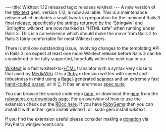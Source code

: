 ---
title: Wikitext 1.12 released
tags: releases wikitext
---
A new version of the [[Wikitext]] gem, version 1.12, is now available. This is a maintenance release which includes a small tweak in preparation for the imminent Rails 3 final release; specifically the strings returned by the `String#w` and `String#to_wikitext` are now marked as "HTML safe" when running under Rails 3. This is a convenience which should make the move from Rails 2 to Rails 3 fairly comfortable for most Wikitext users.

There is still one outstanding issue, involving changes to the templating API in Rails 3; so expect at least one more Wikitext release before Rails 3 can be considered to be fully supported, hopefully within the next day or so.

[[Wikitext]] is a fast wikitext-to-[[HTML]] translator with a syntax very close to that used by [[MediaWiki]]. It is a [[Ruby]] extension written with speed and robustness in mind using a [[Ragel]]-generated [http://git.wincent.com/wikitext.git/blob/HEAD:/ext/wikitext_ragel.rl scanner] and an extremely fast [http://git.wincent.com/wikitext.git/blob/HEAD:/ext/parser.c hand-coded parser], all in [[C]]. It has an enormous [http://git.wincent.com/wikitext.git/tree/HEAD:/spec spec suite].

You can browse the source code repo [http://git.wincent.com/wikitext.git here], or download the [[gem]] from the [http://rubygems.org/gems/wikitext rubygems.org downloads page]. For an overview of how to use the extension check out the [[RDoc]] [http://wikitext.rubyforge.org/ here]. If you have [[RubyGems]] then you can install it with either `gem install wikitext` or `sudo gem install wikitext`.

If you find the extension useful please consider making a [https://www.paypal.com/cgi-bin/webscr?cmd=_xclick&business=win@wincent.com&item_name=Wikitext+donation&no_note=1&currency_code=EUR&lc=GB donation] via PayPal to win@wincent.com.
